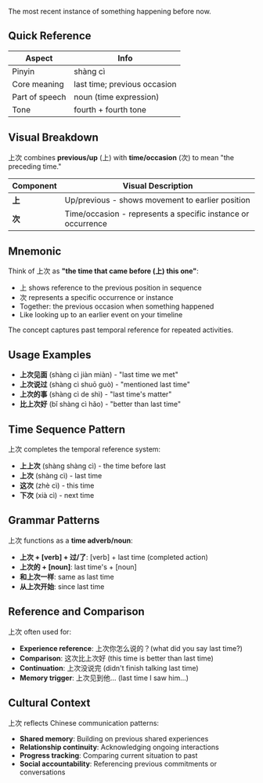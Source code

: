 The most recent instance of something happening before now.

## Quick Reference

| Aspect         | Info                         |
| -------------- | ---------------------------- |
| Pinyin         | shàng cì                     |
| Core meaning   | last time; previous occasion |
| Part of speech | noun (time expression)       |
| Tone           | fourth + fourth tone         |

## Visual Breakdown

上次 combines **previous/up** (上) with **time/occasion** (次) to mean "the preceding time."

| Component | Visual Description                                          |
| --------- | ----------------------------------------------------------- |
| **上**    | Up/previous - shows movement to earlier position           |
| **次**    | Time/occasion - represents a specific instance or occurrence |

## Mnemonic

Think of 上次 as **"the time that came before (上) this one"**:

- 上 shows reference to the previous position in sequence
- 次 represents a specific occurrence or instance
- Together: the previous occasion when something happened
- Like looking up to an earlier event on your timeline

The concept captures past temporal reference for repeated activities.

## Usage Examples

- **上次见面** (shàng cì jiàn miàn) - "last time we met"
- **上次说过** (shàng cì shuō guò) - "mentioned last time"
- **上次的事** (shàng cì de shì) - "last time's matter"
- **比上次好** (bǐ shàng cì hǎo) - "better than last time"

## Time Sequence Pattern

上次 completes the temporal reference system:

- **上上次** (shàng shàng cì) - the time before last
- **上次** (shàng cì) - last time
- **这次** (zhè cì) - this time
- **下次** (xià cì) - next time

## Grammar Patterns

上次 functions as a **time adverb/noun**:

- **上次 + [verb] + 过/了**: [verb] + last time (completed action)
- **上次的 + [noun]**: last time's + [noun]
- **和上次一样**: same as last time
- **从上次开始**: since last time

## Reference and Comparison

上次 often used for:

- **Experience reference**: 上次你怎么说的？(what did you say last time?)
- **Comparison**: 这次比上次好 (this time is better than last time)
- **Continuation**: 上次没说完 (didn't finish talking last time)
- **Memory trigger**: 上次见到他... (last time I saw him...)

## Cultural Context

上次 reflects Chinese communication patterns:
- **Shared memory**: Building on previous shared experiences
- **Relationship continuity**: Acknowledging ongoing interactions
- **Progress tracking**: Comparing current situation to past
- **Social accountability**: Referencing previous commitments or conversations
